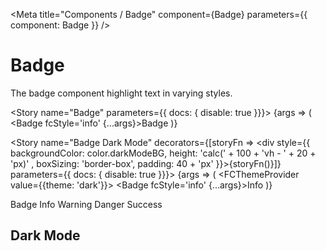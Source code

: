 


<Meta title="Components / Badge" component={Badge} parameters={{ component: Badge }} />

# Badge

The badge component highlight text in varying styles. 

<Story name="Badge" parameters={{ docs: { disable: true }}}>
    {args => (
    <Badge fcStyle='info' {...args}>Badge</Badge>
    )}
</Story>

<Story name="Badge Dark Mode" 
decorators={[storyFn => <div style={{ backgroundColor: color.darkModeBG, height: 'calc(' + 100 + 'vh - ' + 20 + 'px)' , boxSizing: 'border-box', padding: 40 + 'px' }}>{storyFn()}</div>]}
 parameters={{ docs: { disable: true }}}>
     {args => (
     <FCThemeProvider value={{theme: 'dark'}}>
        <Badge fcStyle='info' {...args}>Info</Badge>
    </FCThemeProvider>
     )}
</Story>


<Preview>
      <Badge>Badge</Badge>
        <Badge fcStyle='info'>Info</Badge>
        <Badge fcStyle='warning'>Warning</Badge>
        <Badge fcStyle='danger'>Danger</Badge>
        <Badge fcStyle='success'>Success</Badge>
</Preview>

## Dark Mode

<ArgsTable for={Badge}  />


<BadgeDemoDarkMode />
